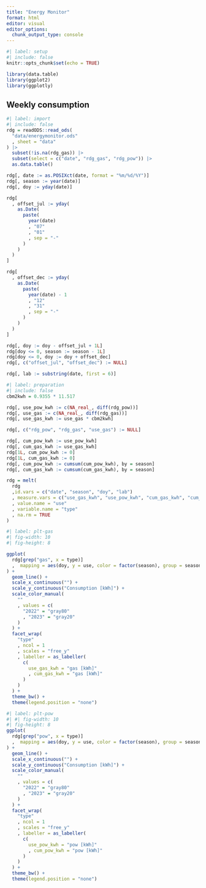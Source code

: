 ```yaml
---
title: "Energy Monitor"
format: html
editor: visual
editor_options: 
  chunk_output_type: console
---
```


```r
#| label: setup
#| include: false
knitr::opts_chunk$set(echo = TRUE)

library(data.table)
library(ggplot2)
library(ggplotly)
```

## Weekly consumption 


```r
#| label: import
#| include: false
rdg = readODS::read_ods(
  "data/energymonitor.ods"
  , sheet = "data"
) |> 
  subset(!is.na(rdg_gas)) |> 
  subset(select = c("date", "rdg_gas", "rdg_pow")) |> 
  as.data.table()

rdg[, date := as.POSIXct(date, format = "%m/%d/%Y")]
rdg[, season := year(date)]
rdg[, doy := yday(date)]

rdg[
  , offset_jul := yday(
    as.Date(
      paste(
        year(date)
        , "07"
        , "01"
        , sep = "-"
      )
    )
  )
]

rdg[
  , offset_dec := yday(
    as.Date(
      paste(
        year(date) - 1
        , "12"
        , "31"
        , sep = "-"
      )
    )
  )
]

rdg[, doy := doy - offset_jul + 1L]
rdg[doy <= 0, season := season - 1L]
rdg[doy <= 0, doy := doy + offset_dec]
rdg[, c("offset_jul", "offset_dec") := NULL]

rdg[, lab := substring(date, first = 6)]
```


```r
#| label: preparation
#| include: false
cbm2kwh = 0.9355 * 11.517 

rdg[, use_pow_kwh := c(NA_real_, diff(rdg_pow))]
rdg[, use_gas := c(NA_real_, diff(rdg_gas))]
rdg[, use_gas_kwh := use_gas * cbm2kwh]

rdg[, c("rdg_pow", "rdg_gas", "use_gas") := NULL]

rdg[, cum_pow_kwh := use_pow_kwh]
rdg[, cum_gas_kwh := use_gas_kwh]
rdg[1L, cum_pow_kwh := 0]
rdg[1L, cum_gas_kwh := 0]
rdg[, cum_pow_kwh := cumsum(cum_pow_kwh), by = season]
rdg[, cum_gas_kwh := cumsum(cum_gas_kwh), by = season]

rdg = melt(
  rdg
  ,id.vars = c("date", "season", "doy", "lab")
  , measure.vars = c("use_gas_kwh", "use_pow_kwh", "cum_gas_kwh", "cum_pow_kwh")
  , value.name = "use"
  , variable.name = "type"
  , na.rm = TRUE
)
```

```r
#| label: plt-gas
#| fig-width: 10
#| fig-height: 8

ggplot(
  rdg[grep("gas", x = type)]
  ,  mapping = aes(doy, y = use, color = factor(season), group = season)
) + 
  geom_line() + 
  scale_x_continuous("") + 
  scale_y_continuous("Consumption [kWh]") + 
  scale_color_manual(
    ""
    , values = c(
      "2022" = "gray80"
      , "2023" = "gray20"
    )
  ) + 
  facet_wrap(
    "type"
    , ncol = 1
    , scales = "free_y"
    , labeller = as_labeller(
      c(
        use_gas_kwh = "gas [kWh]"
        , cum_gas_kwh = "gas [kWh]"
      )
    )
  ) +
  theme_bw() + 
  theme(legend.position = "none")
```

```r
#| label: plt-pow
#| #| fig-width: 10
#| fig-height: 8
ggplot(
  rdg[grep("pow", x = type)]
  ,  mapping = aes(doy, y = use, color = factor(season), group = season)
) + 
  geom_line() + 
  scale_x_continuous("") + 
  scale_y_continuous("Consumption [kWh]") + 
  scale_color_manual(
    ""
    , values = c(
      "2022" = "gray80"
      , "2023" = "gray20"
    )
  ) + 
  facet_wrap(
    "type"
    , ncol = 1
    , scales = "free_y"
    , labeller = as_labeller(
      c(
        use_pow_kwh = "pow [kWh]"
        , cum_pow_kwh = "pow [kWh]"
      )
    )
  ) +
  theme_bw() + 
  theme(legend.position = "none")
```

